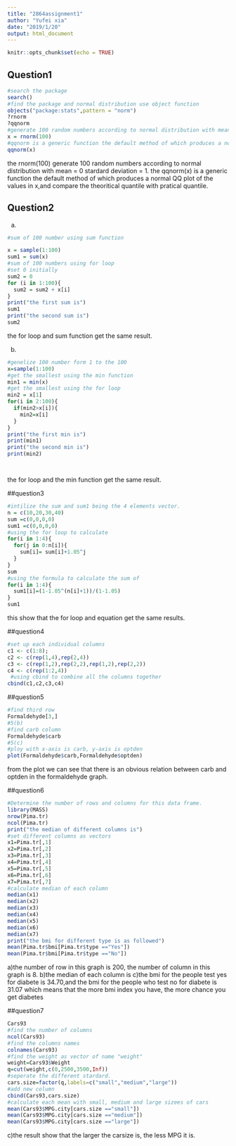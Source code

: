 ```yaml
---
title: "2864assignment1"
author: "Yufei xia"
date: "2019/1/20"
output: html_document
---
```


```r
knitr::opts_chunk$set(echo = TRUE)
```

## Question1

```r
#search the package 
search()
#find the package and normal distribution use object function 
objects("package:stats",pattern = "norm")
?rnorm 
?qqnorm
#generate 100 random numbers according to normal distribution with mean = 0 stardard deviation = 1
x = rnorm(100)
#qqnorm is a generic function the default method of which produces a normal QQ plot of the values in y,and compare the theoritical quantile with pratical quantile.
qqnorm(x)


```
the rnorm(100) generate 100 random numbers according to normal distribution with mean = 0 stardard deviation = 1.
the qqnorm(x) is a generic function the default method of which produces a normal QQ plot of the values in x,and compare the theoritical quantile with pratical quantile.



## Question2
(a)
```r
#sum of 100 number using sum function 

x = sample(1:100)
sum1 = sum(x)
#sum of 100 numbers using for loop 
#set 0 initially
sum2 = 0
for (i in 1:100){
  sum2 = sum2 + x[i]
}
print("the first sum is")
sum1 
print("the second sum is")
sum2
```
the for loop and sum function get the same result.

(b)
```r
#genelize 100 number form 1 to the 100
x=sample(1:100)
#get the smallest using the min function
min1 = min(x)
#get the smallest using the for loop
min2 = x[1]
for(i in 2:100){
  if(min2>x[i]){
    min2=x[i]
  }
}
print("the first min is")
print(min1)
print("the second min is")
print(min2)




```
the for loop and the min function get the same result.





##question3 
```r
#intilize the sum and sum1 being the 4 elements vector.
n = c(10,20,30,40)
sum =c(0,0,0,0)
sum1 =c(0,0,0,0)
#using the for loop to calculate 
for(i in 1:4){
  for(j in 0:n[i]){
    sum[i]= sum[i]+1.05^j
  }
}
sum
#using the formula to calculate the sum of 
for(i in 1:4){
  sum1[i]=(1-1.05^(n[i]+1))/(1-1.05)
}
sum1
```
this show that the for loop and equation get the same results.

##question4
```r
#set up each individual columns
c1 <- c(1:8);
c2 <- c(rep(1,4),rep(2,4))
c3 <- c(rep(1,2),rep(2,2),rep(1,2),rep(2,2))
c4 <- c(rep(1:2,4))
 #using cbind to combine all the columns together
cbind(c1,c2,c3,c4)
```
##question5

```r
#find third row 
Formaldehyde[3,]
#5(b)
#find carb column
Formaldehyde$carb
#5(c)
#ploy with x-axis is carb, y-axis is optden
plot(Formaldehyde$carb,Formaldehyde$optden)

```
from the plot we can see that there is an obvious relation between carb and optden in the formaldehyde graph.

##question6
```r
#Determine the number of rows and columns for this data frame. 
library(MASS)
nrow(Pima.tr)
ncol(Pima.tr)
print("the median of different columns is")
#set different columns as vectors
x1=Pima.tr[,1]
x2=Pima.tr[,2]
x3=Pima.tr[,3]
x4=Pima.tr[,4]
x5=Pima.tr[,5]
x6=Pima.tr[,6]
x7=Pima.tr[,7]
#calculate median of each column
median(x1)
median(x2)
median(x3)
median(x4)
median(x5)
median(x6)
median(x7)
print("the bmi for different type is as followed")
mean(Pima.tr$bmi[Pima.tr$type =="Yes"])
mean(Pima.tr$bmi[Pima.tr$type =="No"])
```
a)the number of row in this graph is 200, the number of column in this graph is 8.
b)the median of each column is 
c)the bmi for the people test yes for diabete is 34.70,and the bmi for the people who test no for diabete is 31.07
which means that the more bmi index you have, the more chance you get diabetes


##question7
```r
Cars93
#find the number of columns
ncol(Cars93)
#find the columns names
colnames(Cars93)
#find the weight as vector of name "weight"
weight=Cars93$Weight
q=cut(weight,c(0,2500,3500,Inf))
#seperate the different stardard.
cars.size=factor(q,labels=c("small","medium","large"))
#add new column
cbind(Cars93,cars.size)
#calculate each mean with small, medium and large sizees of cars
mean(Cars93$MPG.city[cars.size =="small"])
mean(Cars93$MPG.city[cars.size =="medium"])
mean(Cars93$MPG.city[cars.size =="large"])

```
c)the result show that the larger the carsize is, the less MPG it is.